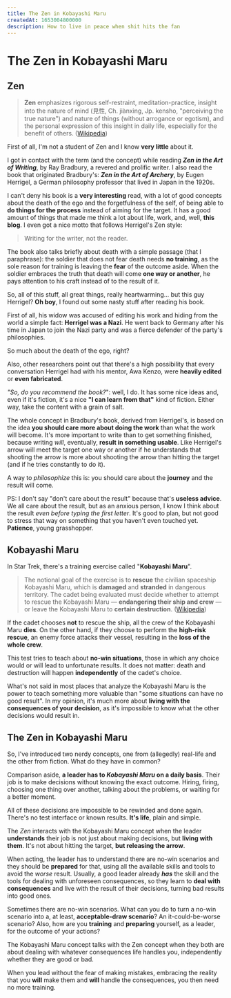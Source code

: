 ```yaml
---
title: The Zen in Kobayashi Maru
createdAt: 1653004800000
description: How to live in peace when shit hits the fan
---
```


# The **Zen** in **Kobayashi Maru**

## Zen

> **Zen** emphasizes rigorous self-restraint, meditation-practice, insight into the nature of mind (見性, Ch. jiànxìng, Jp. kensho, "perceiving the true nature") and nature of things (without arrogance or egotism), and the personal expression of this insight in daily life, especially for the benefit of others. ([Wikipedia](https://en.wikipedia.org/wiki/Zen))

First of all, I'm not a student of Zen and I know **very little** about it.

I got in contact with the term (and the concept) while reading _**Zen in the Art of Writing**_, by Ray Bradbury, a revered and prolific writer. I also read the book that originated Bradbury's: _**Zen in the Art of Archery**_, by Eugen Herrigel, a German philosophy professor that lived in Japan in the 1920s.

I can't deny his book is a **very interesting** read, with a lot of good concepts about the death of the ego and the forgetfulness of the self, of being able to **do things for the process** instead of aiming for the target. It has a good amount of things that made me think a lot about life, work, and, well, **this blog**. I even got a nice motto that follows Herrigel's Zen style:

> Writing for the writer, not the reader.

The book also talks briefly about death with a simple passage (that I paraphrase): the soldier that does not fear death needs **no training**, as the sole reason for training is leaving the **fear** of the outcome aside. When the soldier embraces the truth that death will come **one way or another**, he pays attention to his craft instead of to the result of it.

<Parenthesis about="Eugen Herrigel">

So, all of this stuff, all great things, really heartwarming... but this guy Herrigel? **Oh boy**, I found out some nasty stuff after reading his book.

First of all, his widow was accused of editing his work and hiding from the world a simple fact: **Herrigel was a Nazi**. He went back to Germany after his time in Japan to join the Nazi party and was a fierce defender of the party's philosophies.

So much about the death of the ego, right?

Also, other researchers point out that there's a high possibility that every conversation Herrigel had with his mentor, Awa Kenzo, were **heavily edited** or **even fabricated**.

_"So, do you recommend the book?_": well, I do. It has some nice ideas and, even if it's fiction, it's a nice **"I can learn from that"** kind of fiction. Either way, take the content with a grain of salt.

</Parenthesis>

The whole concept in Bradbury's book, derived from Herrigel's, is based on the idea **you should care more about doing the work** than what the work will become. It's more important to write than to get something finished, because writing _will_, eventually, **result in something usable**. Like Herrigel's arrow will meet the target one way or another if he understands that shooting the arrow is more about shooting the arrow than hitting the target (and if he tries constantly to do it).

A way to _philosophize_ this is: you should care about the **journey** and the result will come.

PS: I don't say "don't care about the result" because that's **useless advice**. We all care about the result, but as an anxious person, I know I think about the result _even before typing the first letter_. It's good to plan, but not good to stress that way on something that you haven't even touched yet. **Patience**, young grasshopper.

## Kobayashi Maru

In Star Trek, there's a training exercise called "**Kobayashi Maru**".

> The notional goal of the exercise is to **rescue** the civilian spaceship Kobayashi Maru, which is **damaged** and **stranded** in dangerous territory. The cadet being evaluated must decide whether to attempt to rescue the Kobayashi Maru — **endangering their ship and crew** — or leave the Kobayashi Maru to **certain destruction**. ([Wikipedia](https://en.wikipedia.org/wiki/Kobayashi_Maru))

If the cadet chooses **not** to rescue the ship, all the crew of the Kobayashi Maru **dies**. On the other hand, if they choose to perform the **high-risk rescue**, an enemy force attacks their vessel, resulting in the **loss of the whole crew**.

This test tries to teach about **no-win situations**, those in which any choice would or will lead to unfortunate results. It does not matter: death and destruction will happen **independently** of the cadet's choice.

What's not said in most places that analyze the Kobayashi Maru is the power to teach something more valuable than "some situations can have no good result". In my opinion, it's much more about **living with the consequences of your decision**, as it's impossible to know what the other decisions would result in.

## The Zen in Kobayashi Maru

So, I've introduced two nerdy concepts, one from (allegedly) real-life and the other from fiction. What do they have in common?

Comparison aside, **a leader has to _Kobayashi Maru_ on a daily basis**. Their job is to make decisions without knowing the exact outcome. Hiring, firing, choosing one thing over another, talking about the problems, or waiting for a better moment.

All of these decisions are impossible to be rewinded and done again. There's no test interface or known results. **It's life**, plain and simple.

The _Zen_ interacts with the Kobayashi Maru concept when the leader **understands** their job is not just about making decisions, but **living with them**. It's not about hitting the target, **but releasing the arrow**.

When acting, the leader has to understand there are no-win scenarios and they should be **prepared** for that, using all the available skills and tools to avoid the _worse_ result. Usually, a good leader already **_has_** the skill and the tools for dealing with unforeseen consequences, so they learn to **deal with consequences** and live with the result of their decisions, turning bad results into good ones.

Sometimes there are no-win scenarios. What can you do to turn a no-win scenario into a, at least, **acceptable-draw scenario**? An it-could-be-worse scenario? Also, how are you **training** and **preparing** yourself, as a leader, for the outcome of your actions?

The Kobayashi Maru concept talks with the Zen concept when they both are about dealing with whatever consequences life handles you, independently whether they are good or bad.

When you lead without the fear of making mistakes, embracing the reality that you **will** make them and **will** handle the consequences, you then need no more training.
